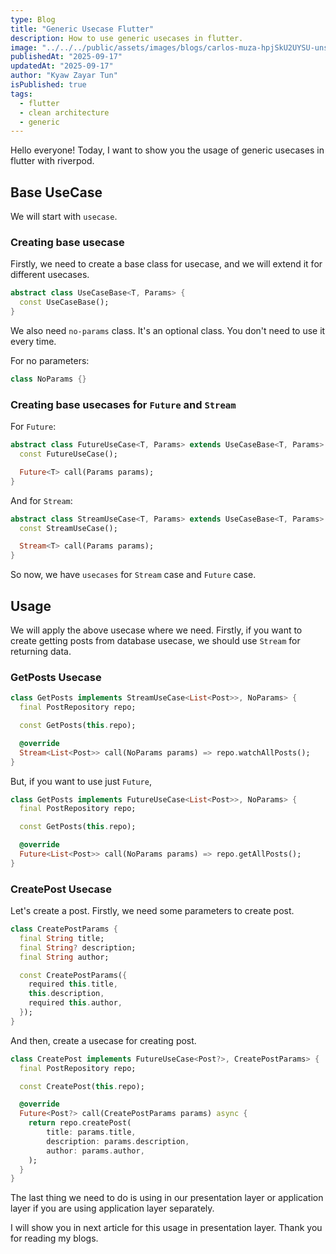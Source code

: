 ```yaml
---
type: Blog
title: "Generic Usecase Flutter"
description: How to use generic usecases in flutter.
image: "../../../public/assets/images/blogs/carlos-muza-hpjSkU2UYSU-unsplash.jpg"
publishedAt: "2025-09-17"
updatedAt: "2025-09-17"
author: "Kyaw Zayar Tun"
isPublished: true
tags:
  - flutter
  - clean architecture
  - generic
---
```


Hello everyone! Today, I want to show you the usage of generic usecases in flutter with riverpod.

## Base UseCase

We will start with `usecase`.

### Creating base usecase

Firstly, we need to create a base class for usecase, and we will extend it for different usecases.

```dart
abstract class UseCaseBase<T, Params> {
  const UseCaseBase();
}
```

We also need `no-params` class. It's an optional class. You don't need to use it every time.

For no parameters:

```dart
class NoParams {}
```

### Creating base usecases for `Future` and `Stream`

For `Future`:

```dart
abstract class FutureUseCase<T, Params> extends UseCaseBase<T, Params> {
  const FutureUseCase();

  Future<T> call(Params params);
}
```

And for `Stream`:

```dart
abstract class StreamUseCase<T, Params> extends UseCaseBase<T, Params> {
  const StreamUseCase();

  Stream<T> call(Params params);
}
```
So now, we have `usecases` for `Stream` case and `Future` case.

## Usage

We will apply the above usecase where we need. Firstly, if you want to create getting posts from database usecase, we should use `Stream` for returning data.

### GetPosts Usecase

```dart
class GetPosts implements StreamUseCase<List<Post>>, NoParams> {
  final PostRepository repo;

  const GetPosts(this.repo);

  @override
  Stream<List<Post>> call(NoParams params) => repo.watchAllPosts();
}
```

But, if you want to use just `Future`,

```dart
class GetPosts implements FutureUseCase<List<Post>>, NoParams> {
  final PostRepository repo;

  const GetPosts(this.repo);

  @override
  Future<List<Post>> call(NoParams params) => repo.getAllPosts();
}
```

### CreatePost Usecase

Let's create a post. Firstly, we need some parameters to create post.

```dart
class CreatePostParams {
  final String title;
  final String? description;
  final String author;

  const CreatePostParams({
    required this.title,
    this.description,
    required this.author,
  });
}
```

And then, create a usecase for creating post.

```dart
class CreatePost implements FutureUseCase<Post?>, CreatePostParams> {
  final PostRepository repo;

  const CreatePost(this.repo);

  @override
  Future<Post?> call(CreatePostParams params) async {
    return repo.createPost(
        title: params.title,
        description: params.description,
        author: params.author,
    );
  }
}
```
The last thing we need to do is using in our presentation layer or application layer if you are using application layer separately.

I will show you in next article for this usage in presentation layer. Thank you for reading my blogs.
